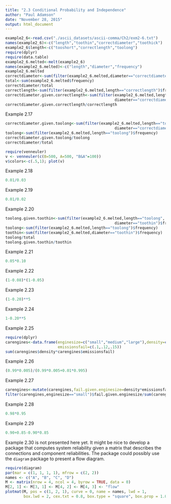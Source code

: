 ```yaml
---
title: "2.3 Conditional Probability and Independence"
author: "Paul Adamson"
date: "November 28, 2015"
output: html_document
---
```

```r
example2_6<-read.csv("./ascii_datasets/ascii-comma/Ch2/exm2-6.txt")
names(example2_6)<-c("length","toothin","correctdiameter","toothick")
example2_6$length<-c("tooshort","correctlength","toolong")
require(dplyr)
require(data.table)
example2_6.melted<-melt(example2_6)
names(example2_6.melted)<-c("length","diameter","frequency")
example2_6.melted
correctdiameter<-sum(filter(example2_6.melted,diameter=="correctdiameter")$frequency)
total<-sum(example2_6.melted$frequency)
correctdiameter/total
correctlength<-sum(filter(example2_6.melted,length=="correctlength")$frequency)
correctdiameter.given.correctlength<-sum(filter(example2_6.melted,length=="correctlength",
                                                diameter=="correctdiameter")$frequency)
correctdiameter.given.correctlength/correctlength
```

Example 2.17
```r
correctdiameter.given.toolong<-sum(filter(example2_6.melted,length=="toolong",
                                                diameter=="correctdiameter")$frequency)
toolong<-sum(filter(example2_6.melted,length=="toolong")$frequency)
correctdiameter.given.toolong/toolong
correctdiameter/total
```

```r
require(venneuler)
v <- venneuler(c(B=500, A=500, "B&A"=100))
v$colors<-c(.5,1); plot(v)
```

Example 2.18
```r
0.01/0.03
```

Example 2.19
```r
0.01/0.02
```

Example 2.20
```r
toolong.given.toothin<-sum(filter(example2_6.melted,length=="toolong",
                                                diameter=="toothin")$frequency)
toolong<-sum(filter(example2_6.melted,length=="toolong")$frequency)
toothin<-sum(filter(example2_6.melted,diameter=="toothin")$frequency)
toolong/total
toolong.given.toothin/toothin
```
Example 2.21
```r
0.05*0.10
```

Example 2.22
```r
(1-0.08)*(1-0.05)
```

Example 2.23
```r
(1-0.20)**5
```

Example 2.24
```r
1-0.20**5
```

Example 2.25
```r
require(dplyr)
carengines<-data.frame(enginesize=c("small","medium","large"),density=c(.45,.35,.20),
                       emissionsfail=c(.1,.12,.15))
sum(carengines$density*carengines$emissionsfail)
```

Example 2.26
```r
(0.99*0.005)/(0.99*0.005+0.01*0.995)
```

Example 2.27
```r
carengines<-mutate(carengines,fail.given.enginesize=density*emissionsfail)
filter(carengines,enginesize=="small")$fail.given.enginesize/sum(carengines$fail.given.enginesize)
```

Example 2.28
```r
0.98*0.95
```

Example 2.29
```r
0.90+0.85-0.90*0.85
```

Example 2.30 is not presented here yet. It might be nice to develop a package that
computes system reliability given a matrix that describes the connections and
component reliabilities. The package could possibly use the `diagram` package to present
a flow diagram.
```r
require(diagram)
par(mar = c(1, 1, 1, 1), mfrow = c(2, 2))
names <- c("A", "B", "C", "D")
M <- matrix(nrow = 4, ncol = 4, byrow = TRUE, data = 0)
M[2, 1] <- M[3, 1] <- M[4, 2] <- M[4, 3] <- "flow"
plotmat(M, pos = c(1, 2, 1), curve = 0, name = names, lwd = 1,
        box.lwd = 2, cex.txt = 0.8, box.type = "square", box.prop = 1.0)
```




